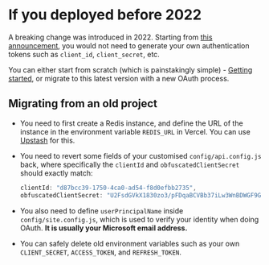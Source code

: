 # If you deployed before 2022

A breaking change was introduced in 2022. Starting from [this announcement](https://github.com/spencerwooo/onedrive-vercel-index/discussions/215), you would not need to generate your own authentication tokens such as `client_id`, `client_secret`, etc.

You can either start from scratch (which is painstakingly simple) - [Getting started](/docs/getting-started), or migrate to this latest version with a new OAuth process.

## Migrating from an old project

- You need to first create a Redis instance, and define the URL of the instance in the environment variable `REDIS_URL` in Vercel. You can use [Upstash](https://vercel.com/integrations/upstash) for this.
- You need to revert some fields of your customised `config/api.config.js` back, where specifically the `clientId` and `obfuscatedClientSecret` should exactly match:

  ```js
  clientId: "d87bcc39-1750-4ca0-ad54-f8d0efbb2735",
  obfuscatedClientSecret: "U2FsdGVkX1830zo3/pFDqaBCVBb37iLw3WnBDWGF9GIB2f4apzv0roemp8Y+iIxI3Ih5ecyukqELQEGzZlYiWg=="
  ```

- You also need to define `userPrincipalName` inside `config/site.config.js`, which is used to verify your identity when doing OAuth. **It is usually your Microsoft email address.**
- You can safely delete old environment variables such as your own `CLIENT_SECRET`, `ACCESS_TOKEN`, and `REFRESH_TOKEN`.
